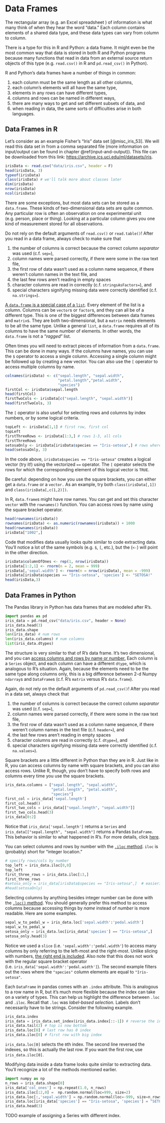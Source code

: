 # Data Frames

The rectangular array (e.g. an Excel spreadsheet ) of information is what many think of when they hear the word "data." Each column contains elements of a shared data type, and these data types can vary from column to column. 

There is a type for this in R and Python: a data frame. It might even be the most common way that data is stored in both R and Python programs because many functions that read in data from an external source return objects of this type (e.g. `read.csv()` in R and `pd.read_csv()` in Python). 

R and Python's data frames have a number of things in common:

  1. each column must be the same length as all other columns,
  2. each column's elements will all have the same type, 
  3. elements in any rows can have different types, 
  4. columns and rows can be named in different ways, 
  5. there are many ways to get and set different subsets of data, and
  6. when reading in data, the same sorts of difficulties arise in both languages.


## Data Frames in R


Let's consider as an example Fisher's "Iris" data set [@misc_iris_53]. We will read this data set in from a comma separated file (more information on input/output can be found in chapter \@ref(input-and-output)). This file can be downloaded from this link: [https://archive.ics.uci.edu/ml/datasets/iris](https://archive.ics.uci.edu/ml/datasets/iris). 


```r
irisData <- read.csv("data/iris.csv", header = F)
head(irisData, 3)
typeof(irisData)
class(irisData) # we'll talk more about classes later
dim(irisData)
nrow(irisData)
ncol(irisData)
```

There are some exceptions, but most data sets can be stored as a `data.frame`. These kinds of two-dimensional data sets are quite common. Any particular row is often an observation on one experimental unit (e.g. person, place or thing). Looking at a particular column gives you one kind of measurement stored for all observations. 

::: {.rmd-caution}
Do not rely on the default arguments of `read.csv()` or `read.table()`! After you read in a data frame, always check to make sure that 

1. the number of columns is correct because the correct column *separator* was used (c.f. `sep=`),
2. column names were parsed correctly, if there were some in the raw text file,
3. the first row of data wasn't used as a column name sequence, if there weren't column names in the text file, and
4. the last few rows aren't reading in empty spaces
5. character columns are read in correctly (c.f. `stringsAsFactors=`), and
6. special characters signifying missing data were correctly identified (c.f. `na.strings=`).
:::


[A `data.frame` is a special case of a `list`](https://cran.r-project.org/doc/manuals/r-release/R-lang.html#Data-frame-objects). Every element of the list is a column. Columns can be `vector`s or `factor`s, and they can all be of a different type. This is one of the biggest differences between data frames and `matrix`s. They are both two-dimensional, but a `matrix` needs elements to be all the same type. Unlike a general `list`, a `data.frame` requires all of its columns to have the same number of elements. In other words, the `data.frame` is not a "*ragged*" list.


Often times you will need to extract pieces of information from a `data.frame`. This can be done in many ways. If the columns have names, you can use the `$` operator to access a single column. Accessing a single column might be followed up by creating a new vector. You can also use the `[` operator to access multiple columns by name.  

```r
colnames(irisData) <- c("sepal.length", "sepal.width", 
                        "petal.length","petal.width", 
                        "species")
firstCol <- irisData$sepal.length
head(firstCol)
firstTwoCols <- irisData[c("sepal.length", "sepal.width")] 
head(firstTwoCols, 3)
```

The `[` operator is also useful for selecting rows and columns by index numbers, or by some logical criteria.

```r
topLeft <- irisData[1,1] # first row, first col
topLeft
firstThreeRows <- irisData[1:3,] # rows 1-3, all cols
firstThreeRows
setosaOnly <- irisData[irisData$species == "Iris-setosa",] # rows where species column is setosa
head(setosaOnly, 3)
```

In the code above, `irisData$species == "Iris-setosa"` creates a logical vector (try it!) using the vectorized `==` operator. The `[` operator selects the rows for which the corresponding element of this logical vector is `TRUE`. 

::: {.rmd-details}
Be careful: depending on how you use the square brackets, you can either get a `data.frame` or a `vector.` As an example, try both `class(irisData[,1])` and `class(irisData[,c(1,2)])`. 
:::


In R, `data.frame`s might have row names. You can get and set this character `vector` with the `rownames()` function. You can access rows by name using the square bracket operator. 

```r
head(rownames(irisData))
rownames(irisData) <- as.numeric(rownames(irisData)) + 1000
head(rownames(irisData))
irisData["1002",]
```


Code that modifies data usually looks quite similar to code extracting data. You'll notice a lot of the same symbols (e.g. `$`, `[`, etc.), but the (`<-`) will point in the other direction. 


```r
irisData$columnOfOnes <- rep(1, nrow(irisData))
irisData[1:2,1] <- rnorm(n = 2, mean = 999)
irisData[,'sepal.width'] <- rnorm(n = nrow(irisData), mean = -999)
irisData[irisData$species == "Iris-setosa", 'species'] <- "SETOSA!"
head(irisData,3)
```


## Data Frames in Python


The Pandas library in Python has data frames that are modeled after R's. 

```python
import pandas as pd
iris_data = pd.read_csv("data/iris.csv", header = None)
iris_data.head(3)
iris_data.shape
len(iris_data) # num rows
len(iris_data.columns) # num columns
list(iris_data.dtypes)
```

The structure is very similar to that of R's data frame. It's two dimensional, and you can [access columns and rows by name or number.](https://pandas.pydata.org/pandas-docs/stable/user_guide/indexing.html) Each column is a `Series` object, and each column can have a different `dtype`, which is analogous to R's situation. Again, because the elements need to be the same type along columns only, this is a big difference between 2-d Numpy `ndarray`s and `DataFrame`s (c.f. R's `matrix` versus R's `data.frame`). 



::: {.rmd-caution}
Again, do not rely on the default arguments of `pd.read_csv()`! After you read in a data set, always check that

1. the number of columns is correct because the correct column *separator* was used (c.f. `sep=`),
2. column names were parsed correctly, if there were some in the raw text file,
3. the first row of data wasn't used as a column name sequence, if there weren't column names in the text file (c.f. `header=`), and
4. the last few rows aren't reading in empty spaces
5. character columns are read in correctly (c.f. `dtype=`), and
6. special characters signifying missing data were correctly identified (c.f. `na.values=`).
:::


Square brackets are a little different in Python than they are in R. Just like in R, you can access columns by name with square brackets, and you can also access rows. Unlike R, though, you don't have to specify both rows and columns every time you use the square brackets.

```python
iris_data.columns = ["sepal.length", "sepal.width", 
                     "petal.length", "petal.width", 
                     "species"]
first_col = iris_data['sepal.length']
first_col.head()
first_two_cols = iris_data[["sepal.length", "sepal.width"]]
first_two_cols.head(3)
iris_data[0:2]
```


::: {.rmd-details}
Notice that `iris_data['sepal.length']` returns a `Series` and `iris_data[["sepal.length", "sepal.width"]` returns a Pandas `DataFrame`. This behavior is similar to what happened in R's. For more details, click [here](https://pandas.pydata.org/pandas-docs/stable/user_guide/dsintro.html#indexing-selection).
::: 

You can select columns and rows by number with the [`.iloc` method](https://pandas.pydata.org/docs/reference/api/pandas.DataFrame.iloc.html). `iloc` is (probably) short for "integer location." 

```python
# specify rows/cols by number
top_left = iris_data.iloc[0,0]
top_left
first_three_rows = iris_data.iloc[:3,]
first_three_rows
#setosa_only = iris_data[irisData$species == "Iris-setosa",]  # easieriwith loc?
#head(setosaOnly)
```

Selecting columns by anything besides integer number can be done with the [`.loc()` method](https://pandas.pydata.org/docs/reference/api/pandas.DataFrame.loc.html). You should generally prefer this method to access columns because accessing things by *name* instead of *number* is more readable. Here are some examples. 

```python
sepal_w_to_pedal_w = iris_data.loc['sepal.width':'pedal.width']
sepal_w_to_pedal_w
setosa_only = iris_data.loc[iris_data['species'] == "Iris-setosa",]
setosa_only.head(3)
```

Notice we used a `slice` (i.e. `'sepal.width':'pedal.width'`) to access many columns by only referring to the left-most and the right-most. Unlike slicing with numbers, [the right end is included](https://pandas.pydata.org/pandas-docs/stable/user_guide/indexing.html#slicing-ranges). Also note that this does not work with the regular square bracket operator (i.e. `iris_data['sepal.width':'pedal.width']`). The second example filters out the rows where the `"species"` column elements are equal to `"Iris-setosa"`.

Each `DataFrame` in pandas comes with an `.index` attribute. This is analogous to a row name in R, but it's much more flexible because the index can take on a variety of types. This can help us highlight the difference between `.loc` and `.iloc`. Recall that `.loc` was *label-based selection.* Labels don't necessarily have to be strings. Consider the following example.

```python
iris_data.index
iris_data = iris_data.set_index(iris_data.index[::-1]) # reverse the index
iris_data.tail(2) # top is now bottom
iris_data.loc[0] # last row has 0 index
iris_data.iloc[0] # first row with big index 
```

`iris_data.loc[0]` selects the `0`th index. The second line reversed the indexes, so this is actually the last row. If you want the first row, use `iris_data.iloc[0]`.

<!-- [`DataFrame`s have a huge amount  many useful attributes and methods, too.](https://pandas.pydata.org/docs/reference/api/pandas.DataFrame.html#) -->

Modifying data inside a data frame looks quite similar to extracting data. You'll recognize a lot of the methods mentioned earlier. 

```python
import numpy as np
n_rows = iris_data.shape[0]
iris_data['col_ones'] = np.repeat(1.0, n_rows)
iris_data.iloc[:2,0] =  np.random.normal(loc=999, size=2)
iris_data.loc[:,'sepal.width'] = np.random.normal(loc=-999, size=n_rows)
iris_data.loc[iris_data['species'] == "Iris-setosa", 'species'] = "SETOSA!"
iris_data.head(3)
```


TODO example of assigning a Series with different index.
